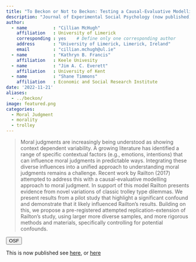 ```yaml
---
title: "To Beckon or Not to Beckon: Testing a Causal-Evaluative Modelling Approach to Moral Judgment"
description: "Journal of Experimental Social Psychology (now published)"
author: 
  - name          : "Cillian McHugh"
    affiliation   : University of Limerick
    corresponding : yes    # Define only one corresponding author
    address       : "University of Limerick, Limerick, Ireland"
    email         : "cillian.mchugh@ul.ie"
  - name          : "Kathryn B. Francis"
    affiliation   : Keele Univesity
  - name          : "Jim A. C. Everett"
    affiliation   : University of Kent
  - name          : "Shane Timmons"
    affiliation   : Economic and Social Research Institute
date: '2022-11-21'
aliases:   
  - ../beckon/
image: featured.png
categories: 
  - Moral Judgment
  - morality
  - trolley
---
```


> Moral judgments are increasingly being understood as showing context dependent variability. A growing literature has identified a range of specific contextual factors (e.g., emotions, intentions) that can influence moral judgments in predictable ways. Integrating these diverse influences into a unified approach to understanding moral judgments remains a challenge. Recent work by Railton (2017) attempted to address this with a causal-evaluative modelling approach to moral judgment. In support of this model Railton presents evidence from novel variations of classic trolley type dilemmas. We present results from a pilot study that highlight a significant confound and demonstrate that it likely influenced Railton’s results. Building on this, we propose a pre-registered attempted replication-extension of Railton’s study, using larger more diverse samples, and more rigorous methods and materials, specifically controlling for potential confounds. 


<button type="button" class="btn btn-primary btn-sm" onclick="window.open('https://osf.io/59quk/?view_only=18414ad4433a4145a718f7015c012e36');" data-inline="true" >OSF</button>

This is now published see [here](https://www.cillianmchugh.com/publications/pubs/to-beckon/), or [here](https://www.sciencedirect.com/science/article/pii/S0022103124000283)
